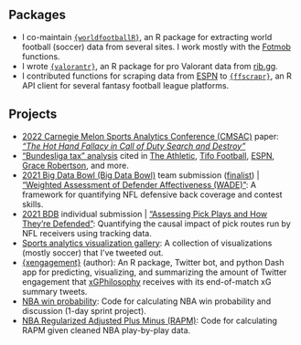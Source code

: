 ## Packages

-   I co-maintain [`{worldfootballR}`](https://github.com/JaseZiv/worldfootballR), an R package for extracting world football (soccer) data from several sites. I work mostly with the [Fotmob](https://www.fotmob.com/) functions.
-   I wrote [`{valorantr}`](https://github.com/tonyelhabr/valorantr), an R package for pro Valorant data from [rib.gg](https://rib.gg/).
-   I contributed functions for scraping data from [ESPN](https://www.espn.com/) to [`{ffscrapr}`](https://github.com/ffverse/ffscrapr/), an R API client for several fantasy football league platforms.

## Projects

-   [2022 Carnegie Melon Sports Analytics Conference (CMSAC)](https://www.stat.cmu.edu/cmsac/conference/2022/) paper: [*"The Hot Hand Fallacy in Call of Duty Search and Destroy"*](https://github.com/tonyelhabr/cod_snd/blob/master/paper/paper.pdf)
-   ["Bundesliga tax" analysis](https://twitter.com/TonyElHabr/status/1405946563260817412) cited in [The Athletic](https://theathletic.com/3307533/2022/05/16/a-case-against-erling-haalands-move-to-manchester-city/), [Tifo Football](https://www.youtube.com/watch?v=07gDK0_Ea1U), [ESPN](https://www.espn.com/sports/insider/soccer/insider/story/_/id/34373375/bayern-munich-bundesliga-does-german-soccer-weirdness-hurt-dominant-team), [Grace Robertson](https://onfootball.substack.com/p/is-the-bundesliga-tax-real), and more.
-   [2021 Big Data Bowl (Big Data Bowl)](https://operations.nfl.com/gameday/analytics/big-data-bowl/) team submission ([finalist](https://www.youtube.com/watch?v=l-O24EqD4YI)) \| ["Weighted Assessment of Defender Affectiveness (WADE)"](https://www.kaggle.com/asmaetoumi/weighted-assessment-of-defender-effectiveness): A framework for quantifying NFL defensive back coverage and contest skills.
-   [2021 BDB](https://operations.nfl.com/gameday/analytics/big-data-bowl/) individual submission \| ["Assessing Pick Plays and How They're Defended"](https://www.kaggle.com/anthonyelhabr/assessing-pick-plays-and-how-they-re-defended): Quantifying the causal impact of pick routes run by NFL receivers using tracking data.
-   [Sports analytics visualization gallery](https://github.com/tonyelhabr/sports_viz): A collection of visualizations (mostly soccer) that I've tweeted out.
-   [{xengagement}](https://github.com/tonyelhabr/xengagement) (author): An R package, Twitter bot, and python Dash app for predicting, visualizing, and summarizing the amount of Twitter engagement that [xGPhilosophy](https://twitter.com/xGPhilosophy) receives with its end-of-match xG summary tweets.
-   [NBA win probability](https://github.com/tonyelhabr/nba_wp): Code for calculating NBA win probability and discussion (1-day sprint project).
-   [NBA Regularized Adjusted Plus Minus (RAPM)](https://github.com/tonyelhabr/nba-rapm): Code for calculating RAPM given cleaned NBA play-by-play data.
